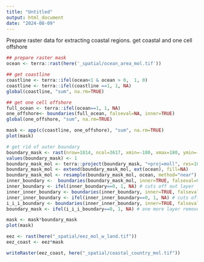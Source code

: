 ```yaml
---
title: "Untitled"
output: html_document
date: "2024-08-09"
---
```


Prepare raster data for extracting coastal regions.
get coastal and one cell offshore
```r

## prepare raster mask
ocean <- terra::rast(here('_spatial/ocean_area_mol.tif'))

## get coastline
coastline <- terra::ifel(ocean<1 & ocean > 0,  1, 0)
coastline <- terra::ifel(coastline ==1, 1, NA)
global(coastline, "sum", na.rm=TRUE)

## get one cell offshore
full_ocean <- terra::ifel(ocean==1, 1, NA)
one_offshore<- boundaries(full_ocean, falseval=NA, inner=TRUE)
global(one_offshore, "sum", na.rm=TRUE)

mask <- app(c(coastline, one_offshore), "sum", na.rm=TRUE)
plot(mask)

# get rid of outer boundary
boundary_mask <- rast(nrow=1814, ncol=3617, xmin=-180, xmax=180, ymin=-90, ymax=90)
values(boundary_mask) <- 1
boundary_mask_mol <- terra::project(boundary_mask, "+proj=moll", res=10000)
boundary_mask_mol <- extend(boundary_mask_mol, ext(ocean), fill=NA)
boundary_mask_mol <- resample(boundary_mask_mol, ocean, method="near")
inner_boundary <-  boundaries(boundary_mask_mol, inner=TRUE, falseval=0)
inner_boundary <- ifel(inner_boundary==0, 1, NA) # cuts off out layer
inner_inner_boundary <- boundaries(inner_boundary, inner=TRUE, falseval=0)
inner_inner_boundary <- ifel(inner_inner_boundary==0, 1, NA) # cuts off next outer layer
i_i_i_boundary <- boundaries(inner_inner_boundary, inner=TRUE, falseval=0)
boundary_mask <- ifel(i_i_i_boundary==0, 1, NA) # one more layer removed!

mask <- mask*boundary_mask
plot(mask)

eez <- rast(here("_spatial/eez_mol_w_land.tif"))
eez_coast <- eez*mask

writeRaster(eez_coast, here("_spatial/coastal_country_mol.tif"))
```

